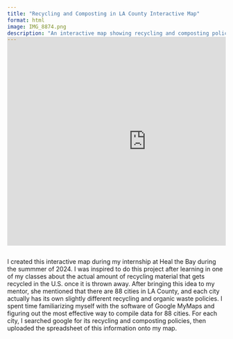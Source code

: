 ```yaml
---
title: "Recycling and Composting in LA County Interactive Map"
format: html
image: IMG_8874.png
description: "An interactive map showing recycling and composting policies across all 88 cities in LA County."
---
```

<style>
  .quarto-title-block .quarto-title-banner-image {
    display: none;
  }
</style>

<div style="margin-top: -3em; overflow: hidden;">
  <iframe 
    src="https://www.google.com/maps/d/embed?mid=18-E_hdalgC9eUqHLC0sk_CeFbZnLQkg&ehbc=2E312F" 
    width="640" 
    height="480" 
    style="border: 0;">
  </iframe>
</div>


I created this interactive map during my internship at Heal the Bay during the summmer of 2024. I was inspired to do this project after learning in one of my classes about the actual amount of recycling material that gets recycled in the U.S. once it is thrown away. After bringing this idea to my mentor, she mentioned that there are 88 cities in LA County, and each city actually has its own slightly different recycling and organic waste policies. I spent time familiarizing myself with the software of Google MyMaps and figuring out the most effective way to compile data for 88 cities. For each city, I searched google for its recycling and composting policies, then uploaded the spreadsheet of this information onto my map. 



